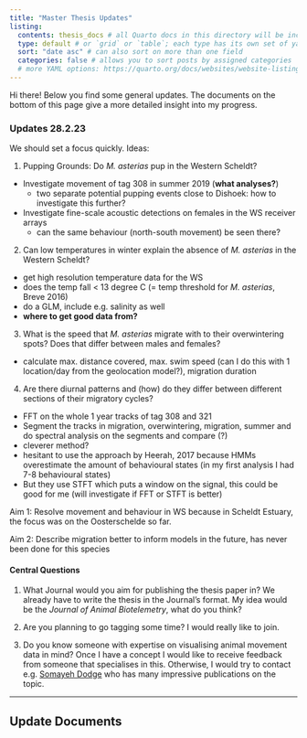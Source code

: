 ---
title: "Master Thesis Updates"
listing: 
  contents: thesis_docs # all Quarto docs in this directory will be included on your listing page
  type: default # or `grid` or `table`; each type has its own set of yaml options to include
  sort: "date asc" # can also sort on more than one field
  categories: false # allows you to sort posts by assigned categories 
  # more YAML options: https://quarto.org/docs/websites/website-listings.html
---

Hi there! Below you find some general updates. The documents on the bottom of this page give a more detailed insight into my progress.

### Updates 28.2.23

We should set a focus quickly. Ideas:

1. Pupping Grounds: Do *M. asterias* pup in the Western Scheldt?
  - Investigate movement of tag 308 in summer 2019 (**what analyses?**)
    - two separate potential pupping events close to Dishoek: how to investigate this further?
  - Investigate fine-scale acoustic detections on females in the WS receiver arrays
    - can the same behaviour (north-south movement) be seen there?
2. Can low temperatures in winter explain the absence of *M. asterias* in the Western Scheldt?
  - get high resolution temperature data for the WS
  - does the temp fall < 13 degree C (= temp threshold for *M. asterias*, Breve 2016)
  - do a GLM, include e.g. salinity as well
  - **where to get good data from?**
3. What is the speed that *M. asterias* migrate with to their overwintering spots? Does that differ between males and females?
  - calculate max. distance covered, max. swim speed (can I do this with 1 location/day from the geolocation model?), migration duration
4. Are there diurnal patterns and (how) do they differ between different sections of their migratory cycles?
  - FFT on the whole 1 year tracks of tag 308 and 321
  - Segment the tracks in migration, overwintering, migration, summer and do spectral analysis on the segments and compare (?)
  - cleverer method?
  - hesitant to use the approach by Heerah, 2017 because HMMs overestimate the amount of behavioural states (in my first analysis I had 7-8 behavioural states)
  - But they use STFT which puts a window on the signal, this could be good for me (will investigate if FFT or STFT is better)

Aim 1: Resolve movement and behaviour in WS because in Scheldt Estuary, the focus was on the Oosterschelde so far.

Aim 2: Describe migration better to inform models in the future, has never been done for this species

<!-- ### Updates 27.2.23 -->

<!-- -   I plan to dedicate the month of March fully to data analysis -->
<!--     -   Vertical Home range analysis / KUD (DST data) -->
<!--     -   Horizontal Home range analysis / KUD (acoustic detection data) -->
<!--     -   behavioural segmentation with STFT/FFT and HMM (DST data) -->
<!--     -   actel and RSP analysis (acoustic detection data) -->
<!-- -   In April, I want to start writing and building the data visualisation/product, potentially using R [Flexdashboard](https://pkgs.rstudio.com/flexdashboard/articles/examples.html) (similar to RShiny). -->
<!-- -   In May, I would like to touch up on the analysis and the visualisation and concentrate on writing. -->

#### Central Questions

1.  What Journal would you aim for publishing the thesis paper in? We already have to write the thesis in the Journal's format. My idea would be the *Journal of Animal Biotelemetry*, what do you think?

2.  Are you planning to go tagging some time? I would really like to join.

3.  Do you know someone with expertise on visualising animal movement data in mind? Once I have a concept I would like to receive feedback from someone that specialises in this. Otherwise, I would try to contact e.g. [Somayeh Dodge](https://somayehdodge.info) who has many impressive publications on the topic.

------------------------------------------------------------------------

## Update Documents
